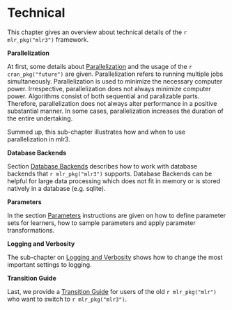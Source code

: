 # Technical {#technical}

This chapter gives an overview about technical details of the `r mlr_pkg("mlr3")` framework.

**Parallelization**

At first, some details about [Parallelization](#parallelization) and the usage of the `r cran_pkg("future")` are given.
Parallelization refers to running multiple jobs simultaneously.
Parallelization is used to minimize the necessary computer power.
Irrespective, parallelization does not always minimize computer power.
Algorithms consist of both sequential and paralizable parts. 
Therefore, parallelization does not always alter performance in a positive substantial manner.
In some cases, parallelization increases the duration of the entire undertaking.

Summed up, this sub-chapter illustrates how and when to use parallelization in mlr3.

**Database Backends**

Section [Database Backends](#backends) describes how to work with database backends that `r mlr_pkg("mlr3")` supports.
Database Backends can be helpful for large data processing which does not fit in memory or is stored natively in a database (e.g. sqlite).

**Parameters**

In the section [Parameters](#paradox) instructions are given on how to define parameter sets for learners, how to sample parameters and apply parameter transformations.

**Logging and Verbosity**

The sub-chapter on [Logging and Verbosity](#logging) shows how to change the most important settings to logging.  

**Transition Guide**

Last, we provide a [Transition Guide](#transition) for users of the old `r mlr_pkg("mlr")` who want to switch to `r mlr_pkg("mlr3")`.
